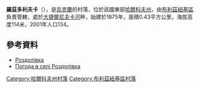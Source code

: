 {{coord|48|48|26|N|36|22|49|E|scale:100000_region:UA|display=title}}

'''羅茲多利夫卡'''（{{lang-uk|Роздолівка}}），是[[烏克蘭|烏克蘭]]的村落，位於該國東部[[哈爾科夫州|哈爾科夫州]]，由[[布利茲紐基區|布利茲紐基區]]負責管轄，處於[[大捷爾尼夫卡河|大捷爾尼夫卡河]]畔，始建於1875年，面積0.43平方公里，海拔高度114米，2001年人口134。

==參考資料==
* [http://gska2.rada.gov.ua/pls/z7502/A005?rdat1=09.01.2009&rf7571=32344 Роздолівка]{{dead link|date=2018年4月 |bot=InternetArchiveBot |fix-attempted=yes }}
* [http://weather.in.ua/ua/har'kovskaja/22524 Погода в селі Роздолівка] {{Wayback|url=http://weather.in.ua/ua/har%27kovskaja/22524 |date=20200813175333 }}

{{DEFAULTSORT:Роздолівка}}
[[Category:哈爾科夫州村落|Category:哈爾科夫州村落]]
[[Category:布利茲紐基區村落|Category:布利茲紐基區村落]]


{{Kharkiv-geo-stub}}